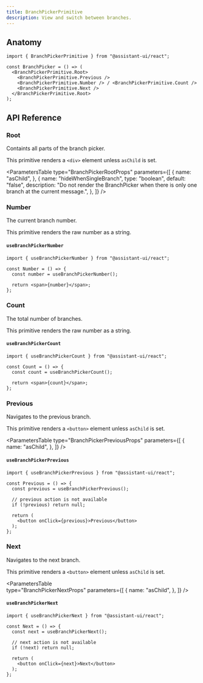 ```yaml
---
title: BranchPickerPrimitive
description: View and switch between branches.
---
```



## Anatomy

```tsx
import { BranchPickerPrimitive } from "@assistant-ui/react";

const BranchPicker = () => (
  <BranchPickerPrimitive.Root>
    <BranchPickerPrimitive.Previous />
    <BranchPickerPrimitive.Number /> / <BranchPickerPrimitive.Count />
    <BranchPickerPrimitive.Next />
  </BranchPickerPrimitive.Root>
);
```

## API Reference

### Root

Containts all parts of the branch picker.

This primitive renders a `<div>` element unless `asChild` is set.

<ParametersTable
  type="BranchPickerRootProps"
  parameters={[
    {
      name: "asChild",
    },
    {
      name: "hideWhenSingleBranch",
      type: "boolean",
      default: "false",
      description: "Do not render the BranchPicker when there is only one branch at the current message.",
    },
  ]}
/>


### Number

The current branch number.

This primitive renders the raw number as a string.

#### `useBranchPickerNumber`

```tsx
import { useBranchPickerNumber } from "@assistant-ui/react";

const Number = () => {
  const number = useBranchPickerNumber();

  return <span>{number}</span>;
};
```

### Count

The total number of branches.

This primitive renders the raw number as a string.

#### `useBranchPickerCount`

```tsx
import { useBranchPickerCount } from "@assistant-ui/react";

const Count = () => {
  const count = useBranchPickerCount();

  return <span>{count}</span>;
};
```

### Previous

Navigates to the previous branch.

This primitive renders a `<button>` element unless `asChild` is set.

<ParametersTable
  type="BranchPickerPreviousProps"
  parameters={[
    {
      name: "asChild",
    },
  ]}
/>

#### `useBranchPickerPrevious`

```tsx
import { useBranchPickerPrevious } from "@assistant-ui/react";

const Previous = () => {
  const previous = useBranchPickerPrevious();

  // previous action is not available
  if (!previous) return null;

  return (
    <button onClick={previous}>Previous</button>
  );
};
```

### Next

Navigates to the next branch.

This primitive renders a `<button>` element unless `asChild` is set.

<ParametersTable  
  type="BranchPickerNextProps"
  parameters={[
    {
      name: "asChild",
    },
  ]}
/>

#### `useBranchPickerNext`

```tsx
import { useBranchPickerNext } from "@assistant-ui/react";

const Next = () => {
  const next = useBranchPickerNext();

  // next action is not available
  if (!next) return null;

  return (
    <button onClick={next}>Next</button>
  );
};
```